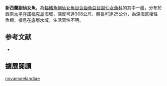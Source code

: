 {{Speciesbox
| name = 新西蘭副仙女魚
| status = NE
| status_system = iucn3.1
| image = 
| image_caption = 
| genus = Paraulopus
| species = novaeseelandiae
| authority = Sato & Nakabo, 2002
| synonyms = 
}}
'''新西蘭副仙女魚'''，為[[輻鰭魚綱|輻鰭魚綱]][[仙女魚目|仙女魚目]][[合齒魚亞目|合齒魚亞目]][[副仙女魚科|副仙女魚科]]的其中一[[種|種]]，分布於西南[[太平洋|太平洋]][[諾福克島|諾福克島]]海域，深度可達308公尺，體長可達25公分，為深海底棲性魚類，棲息在底層水域，生活習性不明。
==参考文献==
*{{FishBase_species|genus=Paraulopus|species=novaeseelandiae|year=2016|month=6}}

== 擴展閱讀 ==
{{refbegin}}
{{wikispecies-inline|Paraulopus novaeseelandiae|新西蘭副仙女魚}}
{{refend}}
{{Taxonbar|from=Q2654290}}

[[Category:副仙女魚屬|novaeseelandiae]]


{{魚類小作品}}